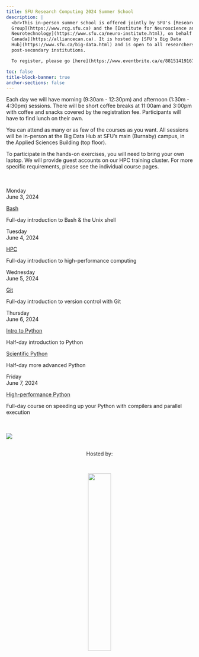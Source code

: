 ```yaml
---
title: SFU Research Computing 2024 Summer School
description: |
  <br>This in-person summer school is offered jointly by SFU's [Research Computing
  Group](https://www.rcg.sfu.ca) and the [Institute for Neuroscience and
  Neurotechnology](https://www.sfu.ca/neuro-institute.html), on behalf of the [Digital Research Alliance of
  Canada](https://alliancecan.ca). It is hosted by [SFU's Big Data
  Hub](https://www.sfu.ca/big-data.html) and is open to all researchers at SFU and other Canadian
  post-secondary institutions.

  To register, please go [here](https://www.eventbrite.ca/e/881514191677).

toc: false
title-block-banner: true
anchor-sections: false
---
```



<!-- SFU's Research Computing 2024 Summer School will be held on June 3-7 (full week), organized  with -->
<!-- {:target="_blank"} and -->
<!-- hosted by [SFU's Big Data Hub](https://www.sfu.ca/big-data.html){:target="_blank"}. -->








Each day we will have morning (9:30am - 12:30pm) and afternoon (1:30m - 4:30pm) sessions. There will be short
coffee breaks at 11:00am and 3:00pm with coffee and snacks covered by the registration fee. Participants will
have to find lunch on their own.

You can attend as many or as few of the courses as you want. All sessions will be in-person at the Big Data
Hub at SFU's main (Burnaby) campus, in the Applied Sciences Building (top floor).

<!-- You can attend as many or as few of the courses as you want. All sessions will be in the [Big Data Hub's -->
<!-- Presentation Studio](https://www.google.com/maps/place/SFU's+Big+Data+Hub/@49.2773182,-122.9170329,17z/data=!3m2!4b1!5s0x548679bf1759cda7:0x9fd3f3a25f691ba2!4m6!3m5!1s0x548679bf1a2d718b:0x9c74a8237eb2fc82!8m2!3d49.2773147!4d-122.914458!16s%2Fg%2F11h9qf0qbw) (ASB 10900). -->

To participate in the hands-on exercises, you will need to bring your own laptop. We will provide guest
accounts on our HPC training cluster. For more specific requirements, please see the individual course
pages. <br><br><br>

:::{layout="[[2.5, 10], [2.5, 10], [2.5, 10], [2.5, 5, 5], [2.5, 10]]"}

:::{.card-body}

:::{.date}

Monday<br>June 3, 2024

:::

:::

:::{.card .mb-3}

:::{.card-body}

[Bash](/bash.qmd){.card-title .stretched-link}

[Full-day introduction to Bash & the Unix shell]{.text-muted}

:::

:::

:::{.card-body}

:::{.date}

Tuesday<br>June 4, 2024

:::

:::

:::{.card .mb-3}

:::{.card-body}

[HPC](/hpc.qmd){.card-title .stretched-link}

[Full-day introduction to high-performance computing]{.text-muted}

:::

:::

:::{.card-body}

:::{.date}

Wednesday<br>June 5, 2024

:::

:::

:::{.card .mb-3}

:::{.card-body}

[Git](/git.qmd){.card-title .stretched-link}

[Full-day introduction to version control with Git]{.text-muted}

:::

:::

:::{.card-body}

:::{.date}


<!-- last two days: intro Python + scientific Python: numpy pandas, maybe parallel Python, also Python -->
<!-- debugging, e.g. https://docs.python.org/3/library/pdb.html -->

Thursday<br>June 6, 2024

:::

:::

:::{.card .mb-3}

:::{.card-body}

[Intro to Python](/pythonintro.qmd){.card-title .stretched-link}

[Half-day introduction to Python]{.text-muted}

:::

:::

:::{.card .mb-3}

:::{.card-body}

[Scientific Python](/pythonscientific.qmd){.card-title .stretched-link}

[Half-day more advanced Python]{.text-muted}

:::

:::

:::{.card-body}

:::{.date}

Friday<br>June 7, 2024

:::

:::

:::{.card .mb-3}

:::{.card-body}

[High-performance Python](/pythonhpc.qmd){.card-title .stretched-link}

[Full-day course on speeding up your Python with compilers and parallel execution]{.text-muted}

:::

:::

:::

<br><br>
![](/img/sfudrac.png){fig-alt="frontlogo"}

<br>
<center>Hosted by:</center>
<br>

<center>![](/img/logo_bigdata.png){fig-alt="frontlogo" width="35%"}</center>
